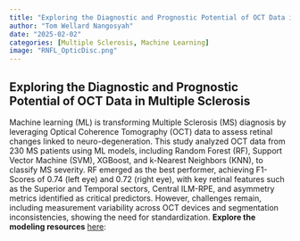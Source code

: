 ```yaml
---
title: "Exploring the Diagnostic and Prognostic Potential of OCT Data in Multiple Sclerosis"
author: "Tom Wellard Nangosyah"
date: "2025-02-02"
categories: [Multiple Sclerosis, Machine Learning]
image: "RNFL_OpticDisc.png"
---
```


## **Exploring the Diagnostic and Prognostic Potential of OCT Data in Multiple Sclerosis**

Machine learning (ML) is transforming Multiple Sclerosis (MS) diagnosis by leveraging Optical Coherence Tomography (OCT) data to assess retinal changes linked to neuro-degeneration. This study analyzed OCT data from 230 MS patients using ML models, including Random Forest (RF), Support Vector Machine (SVM), XGBoost, and k-Nearest Neighbors (KNN), to classify MS severity. RF emerged as the best performer, achieving F1-Scores of 0.74 (left eye) and 0.72 (right eye), with key retinal features such as the Superior and Temporal sectors, Central ILM-RPE, and asymmetry metrics identified as critical predictors. However, challenges remain, including measurement variability across OCT devices and segmentation inconsistencies, showing the need for standardization. **Explore the modeling resources** [here](https://github.com/nangosyah/MS-Diagnostics){target="blank"}:
